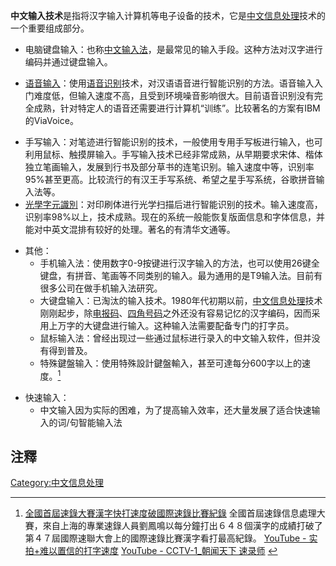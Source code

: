 '''中文输入技术'''是指将汉字输入计算机等电子设备的技术，它是[[中文信息处理|中文信息处理]]技术的一个重要组成部分。

*电脑键盘输入：也称[[中文输入法|中文输入法]]，是最常见的输入手段。这种方法对汉字进行编码并通过键盘输入。

*[[语音输入法|语音输入]]：使用[[语音识别|语音识别]]技术，对汉语语音进行智能识别的方法。语音输入入门难度低，但输入速度不高，且受到环境噪音影响很大。目前语音识别没有完全成熟，针对特定人的语音还需要进行计算机“训练”。比较著名的方案有IBM的ViaVoice。

*手写输入：对笔迹进行智能识别的技术，一般使用专用手写板进行输入，也可利用鼠标、触摸屏输入。手写输入技术已经非常成熟，从早期要求宋体、楷体独立笔画输入，发展到行书及部分草书的连笔识别。输入速度中等，识别率95%甚至更高。比较流行的有汉王手写系统、希望之星手写系统，谷歌拼音输入法等。
*[[光學字元識別|光學字元識別]]：对印刷体进行光学扫描后进行智能识别的技术。输入速度高，识别率98%以上，技术成熟。现在的系统一般能恢复版面信息和字体信息，并能对中英文混排有较好的处理。著名的有清华文通等。

*其他：
**手机输入法：使用数字0-9按键进行汉字输入的方法，也可以使用26键全键盘，有拼音、笔画等不同类别的输入。最为通用的是T9输入法。目前有很多公司在做手机输入法研究。
**大键盘输入：已淘汰的输入技术。1980年代初期以前，[[中文信息处理|中文信息处理]]技术刚刚起步，除[[电报码|电报码]]、[[四角号码|四角号码]]之外还没有容易记忆的汉字编码，因而采用上万字的大键盘进行输入。这种输入法需要配备专门的打字员。
**鼠标输入法：曾经出现过一些通过鼠标进行录入的中文输入软件，但并没有得到普及。
**特殊鍵盤输入：使用特殊設計鍵盤輸入，甚至可達每分600字以上的速度。<ref>[http://news.xinhuanet.com/society/2011-04/01/c_121259647.htm 全國首屆速錄大賽漢字快打速度破國際速錄比賽紀錄] {{Wayback|url=http://news.xinhuanet.com/society/2011-04/01/c_121259647.htm |date=20120918012559 }}全國首屆速錄信息處理大賽，來自上海的專業速錄人員劉鳳鳴以每分鐘打出６４８個漢字的成績打破了第４７屆國際速聯大會上的國際速錄比賽漢字看打最高紀錄。 [http://www.youtube.com/watch?v=iGV3wz4k4UI YouTube - 实拍+难以置信的打字速度] {{Wayback|url=http://www.youtube.com/watch?v=iGV3wz4k4UI |date=20150712152319 }} [http://www.youtube.com/watch?v=sd1q5kHD7Qs YouTube - CCTV-1_朝闻天下 速录师] {{Wayback|url=http://www.youtube.com/watch?v=sd1q5kHD7Qs |date=20150714165950 }}</ref>

*快速输入：
**中文输入因为实际的困难，为了提高输入效率，还大量发展了适合快速输入的词/句智能输入法

==注釋==
{{reflist}}



[[Category:中文信息处理|Category:中文信息处理]]